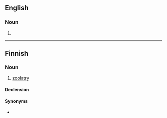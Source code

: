 ==English==

===Noun===
{{en-noun|-}}

# {{synonym of|en|zoolatry}}

----

==Finnish==

===Noun===
{{head|fi|noun}}

# [[zoolatry]]

====Declension====
{{fi-decl-kulkija|zoolatri|a}}

====Synonyms====
* {{l|fi|eläintenpalvonta}}